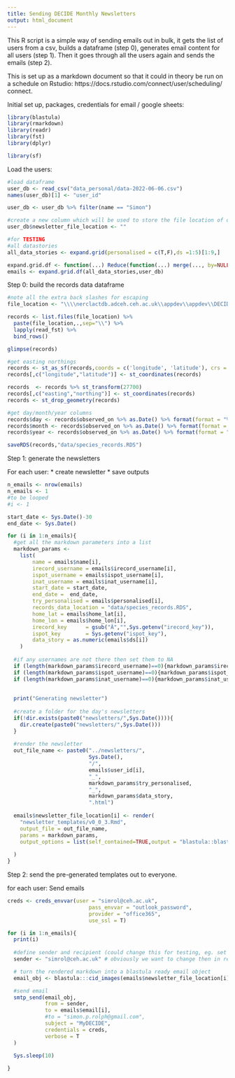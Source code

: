 ```yaml
---
title: Sending DECIDE Monthly Newsletters
output: html_document
---
```



This R script is a simple way of sending emails out in bulk, it gets the list of users from a csv, builds a dataframe (step 0), generates email content for all users (step 1). Then it goes through all the users again and sends the emails (step 2).

This is set up as a markdown document so that it could in theory be run on a schedule on Rstudio: https://docs.rstudio.com/connect/user/scheduling/ connect.

Initial set up, packages, credentials for email / google sheets:

```r
library(blastula)
library(rmarkdown)
library(readr)
library(fst)
library(dplyr)

library(sf)


```

Load the users:

```r
#load dataframe
user_db <- read_csv("data_personal/data-2022-06-06.csv")
names(user_db)[1] <- "user_id"

user_db <- user_db %>% filter(name == "Simon")

#create a new column which will be used to store the file location of outputted email
user_db$newsletter_file_location <- ""

#for TESTING
#all datastories
all_data_stories <- expand.grid(personalised = c(T,F),ds =1:5)[1:9,]

expand.grid.df <- function(...) Reduce(function(...) merge(..., by=NULL), list(...))
emails <- expand.grid.df(all_data_stories,user_db)
```

Step 0: build the records data dataframe


```r
#note all the extra back slashes for escaping
file_location <- "\\\\nerclactdb.adceh.ceh.ac.uk\\appdev\\appdev\\DECIDE\\data\\species_data\\data_cache\\butterfly"

records <- list.files(file_location) %>%
  paste(file_location,.,sep="\\") %>%
  lapply(read_fst) %>%
  bind_rows()

glimpse(records)

#get easting northings
records <- st_as_sf(records,coords = c('longitude', 'latitude'), crs = 4326)  #sf version
records[,c("longitude","latitude")] <- st_coordinates(records)

records  <- records %>% st_transform(27700)
records[,c("easting","northing")] <- st_coordinates(records)
records <- st_drop_geometry(records)

#get day/month/year columns
records$day <- records$observed_on %>% as.Date() %>% format(format = "%d")
records$month <- records$observed_on %>% as.Date() %>% format(format = "%m")
records$year <- records$observed_on %>% as.Date() %>% format(format = "%Y")

saveRDS(records,"data/species_records.RDS")

```


Step 1: generate the newsletters

For each user:
 * create newsletter
 * save outputs
 
 
```r
n_emails <- nrow(emails)
n_emails <- 1 
#to be looped
#i <- 1

start_date <- Sys.Date()-30
end_date <- Sys.Date()

for (i in 1:n_emails){
  #get all the markdown parameters into a list
  markdown_params <- 
    list(
        name = emails$name[i],
        irecord_username = emails$irecord_username[i],
        ispot_username = emails$ispot_username[i],
        inat_username = emails$inat_username[i],
        start_date = start_date,
        end_date =  end_date,
        try_personalised = emails$personalised[i],
        records_data_location = "data/species_records.RDS",
        home_lat = emails$home_lat[i],
        home_lon = emails$home_lon[i],
        irecord_key      = gsub("Â","",Sys.getenv("irecord_key")),
        ispot_key        = Sys.getenv("ispot_key"),
        data_story = as.numeric(emails$ds[i])
    )
  
  #if any usernames are not there then set them to NA
  if (length(markdown_params$irecord_username)==0){markdown_params$irecord_username <- NA}
  if (length(markdown_params$ispot_username)==0){markdown_params$ispot_username <- NA}
  if (length(markdown_params$inat_username)==0){markdown_params$inat_username <- NA}
  
  
  print("Generating newsletter")
  
  #create a folder for the day's newsletters
  if(!dir.exists(paste0("newsletters/",Sys.Date()))){
    dir.create(paste0("newsletters/",Sys.Date()))
  }
  
  #render the newsletter
  out_file_name <- paste0("../newsletters/",
                          Sys.Date(),
                          "/",
                          emails$user_id[i],
                          "_",
                          markdown_params$try_personalised,
                          "_",
                          markdown_params$data_story,
                          ".html")
  
  emails$newsletter_file_location[i] <- render(
    "newsletter_templates/v0_0_3.Rmd",
    output_file = out_file_name,
    params = markdown_params,
    output_options = list(self_contained=TRUE,output = "blastula::blastula_email")
    
  )
}


```

Step 2: send the pre-generated templates out to everyone.

for each user:
Send emails

```r
creds <- creds_envvar(user = "simrol@ceh.ac.uk",
                          pass_envvar = "outlook_password",
                          provider = "office365",
                          use_ssl = T)

for (i in 1:n_emails){
  print(i)
  
  #define sender and recipient (could change this for testing, eg. set the recipient to your email to generate a batch of emails for different users but then see what they look like in your own inbox without spamming real users.)
  sender <- "simrol@ceh.ac.uk" # obviously we want to change then in real use

  # turn the rendered markdown into a blastula ready email object
  email_obj <- blastula:::cid_images(emails$newsletter_file_location[i])

  #send email
  smtp_send(email_obj,
            from = sender,
            to = emails$email[i],
            #to = "simon.p.rolph@gmail.com",
            subject = "MyDECIDE",
            credentials = creds,
            verbose = T
  )
  
  Sys.sleep(10)

}

```








